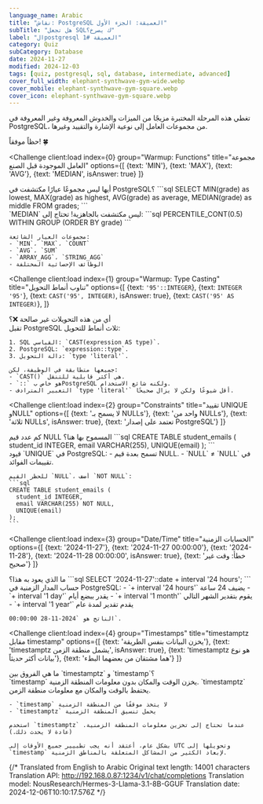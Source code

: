 ```yaml
---
language_name: Arabic
title: "نقاش: PostgreSQL العميقة: الجزء الأول"
subTitle: "هل تجعل SQLك يصرخ؟"
label: "الpostgresql العميقة #1"
category: Quiz
subCategory: Database
date: 2024-11-27
modified: 2024-12-03
tags: [quiz, postgresql, sql, database, intermediate, advanced]
cover_full_width: elephant-synthwave-gym-wide.webp
cover_mobile: elephant-synthwave-gym-square.webp
cover_icon: elephant-synthwave-gym-square.webp
---
```


تغطي هذه المرحلة المختبرة مزيجًا من الميزات والخدوش المعروفة وغير المعروفة في PostgreSQL، من مجموعات العامل إلى نوعية الإشارة والتقييد وغيرها.

حظاً موفقاً! 🍀

<QuizUI>

<Challenge
  client:load
  index={0}
  group="Warmup: Functions"
  title="مجموعة العامل الموجودة قبل الصنع"
  options={[
    {text: 'MIN'},
    {text: 'MAX'},
    {text: 'AVG'},
    {text: 'MEDIAN', isAnswer: true}
  ]}
>
  <slot name="question">
  <div className="question">
    أيها ليس مجموعًا عيارًا مكتشفت في PostgreSQL؟
    ```sql
    SELECT 
      MIN(grade) as lowest,
      MAX(grade) as highest,
      AVG(grade) as average,
      MEDIAN(grade) as middle
    FROM grades;
    ```
  </div>
  </slot>

  <slot name='explanation'>
  <div className="explanation">
    `MEDIAN` ليس مكتشفت بالجاهزية! تحتاج إلى:
    ```sql
    PERCENTILE_CONT(0.5) 
    WITHIN GROUP (ORDER BY grade)
    ```

    مجموعات العيار الشائعة:
    - `MIN`، `MAX`، `COUNT`
    - `AVG`، `SUM`
    - `ARRAY_AGG`، `STRING_AGG`
    - الوظائف الإحصائية المختلفة
  </div>
  </slot>
</Challenge>

<Challenge
  client:load
  index={1}
  group="Warmup: Type Casting"
  title="تناوب أنماط التحويل"
  options={[
    {text: `'95'::INTEGER`},
    {text: `INTEGER '95'`},
    {text: `CAST('95', INTEGER)`, isAnswer: true},
    {text: `CAST('95' AS INTEGER)`},
  ]}
>
  <slot name="question">
  <div className="question">
    أي من هذه التحويلات غير صالحة ❌؟
  </div>
  </slot>

  <slot name='explanation'>
  <div className="explanation">
    تقبل PostgreSQL ثلاث أنماط للتحويل:

    1. SQL القياسي: `CAST(expression AS type)`.
    2. PostgreSQL: `expression::type`.
    3. دالة التحويل: `type 'literal'`.

    جميعها متطابقة في الوظيفة، لكن:
    - `CAST()` هي أكثر قابلية للتنقل.
    - `::` هو خاص بPostgreSQL ولكنه شائع الاستخدام.
    - التعبير المترادف `type 'literal'` أقل شيوعًا ولكن لا يزال صحيحًا.
  </div>
  </slot>
</Challenge>

<Challenge
  client:load
  index={2}
  group="Constraints"
  title="تقييد UNIQUE وNULL"
  options={[
    {text: 'لا يسمح بـ NULLs'},
    {text: 'واحد من NULLs'},
    {text: 'ثلاثة NULLs', isAnswer: true},
    {text: 'تعتمد على إصدار PostgreSQL'}
  ]}
>
  <slot name="question">
  <div className="question">
    كم عدد قيم NULL المسموح بها هنا؟
    ```sql
    CREATE TABLE student_emails (
      student_id INTEGER,
      email VARCHAR(255),
      UNIQUE(email)
    );
    ```
  </div>
  </slot>

  <slot name='explanation'>
  <div className="explanation">
    قيود `UNIQUE` في PostgreSQL:
    - تسمح بعدة قيم NULL.
    - `NULL` ≠ `NULL` في تقييمات الفوائد.

    للحظر القيم `NULL`، أضف `NOT NULL`:
    ```sql
    CREATE TABLE student_emails (
      student_id INTEGER,
      email VARCHAR(255) NOT NULL,
      UNIQUE(email)
    );
    ```
  </div>
  </slot>
</Challenge>

<Challenge
  client:load
  index={3}
  group="Date/Time"
  title="الحسابات الزمنية"
  options={[
    {text: '2024-11-27'},
    {text: '2024-11-27 00:00:00'},
    {text: '2024-11-28'},
    {text: '2024-11-28 00:00:00', isAnswer: true},
    {text: 'خطأ: وقت غير صحيح'}
  ]}
>
  <slot name="question">
  <div className="question">
    ما الذي يعود به هذا؟
    ```sql
    SELECT '2024-11-27'::date + interval '24 hours';
    ```
  </div>
  </slot>

  <slot name='explanation'>
  <div className="explanation">
    حساب المدار الزمنية في PostgreSQL:
    - `+ interval '24 hours'` يضيف 24 ساعة
    - `+ interval '1 day'` يقدر ببضع أيام
    - `+ interval '1 month'` يقوم بتقدير الشهر التالي
    - `+ interval '1 year'` يقدم تقدير لمدة عام

    الناتج هو `2024-11-28 00:00:00`.
  </div>
  </slot>
</Challenge>

<Challenge
  client:load
  index={4}
  group="Timestamps"
  title="timestamptz مقابل timestamp"
  options={[
    {text: 'يخزن البيانات بنفس الطريقة'},
    {text: 'timestamptz يشمل منطقة الزمن', isAnswer: true},
    {text: 'timestamptz هو نوع بيانات أكثر حديثاً'},
    {text: 'هما مشتقان من بعضهما البطء'}
  ]}
>
  <slot name="question">
  <div className="question">
    ما هي الفروق بين `timestamptz` و `timestamp`؟
  </div>
  </slot>

  <slot name='explanation'>
  <div className="explanation">
    `timestamp` يخزن الوقت والمكان بدون معلومات المنطقة الزمنية. `timestamptz` يحتفظ بالوقت والمكان مع معلومات منطقة الزمن.

    - `timestamp` لا يتخذ موقفًا من المنطقة الزمنية
    - `timestamptz` يحمل تنسيق المنطقة الزمنية

    استخدم `timestamptz` عندما تحتاج إلى تخزين معلومات المنطقة الزمنية. (عادة لا يحدث ذلك.)

    بشكل عام، أعتقد أنه يجب تطبيير جميع الأوقات إلى UTC وتحويلها إلى `timestamp` لإبعاد الكثير من المشاكل المتعلقة بالمناطق الزمنية.
  </div>
  </slot>
</Challenge>

</QuizUI>


{/* Translated from English to Arabic
Original text length: 14001 characters
Translation API: http://192.168.0.87:1234/v1/chat/completions
Translation model: NousResearch/Hermes-3-Llama-3.1-8B-GGUF
Translation date: 2024-12-06T10:10:17.576Z */}


